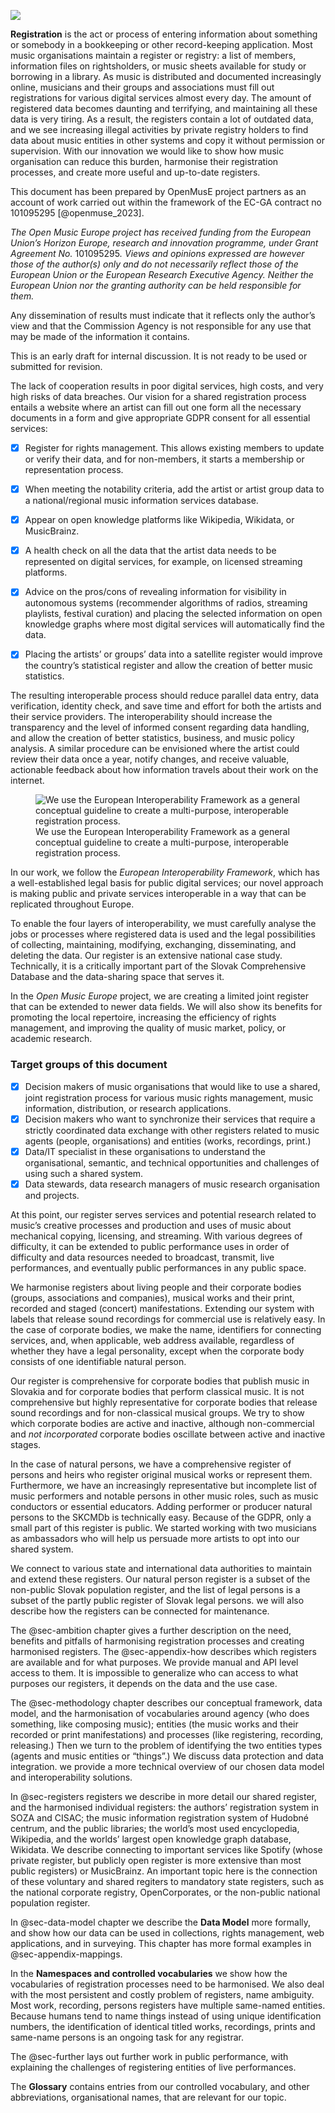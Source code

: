 ![](png/skcmdb/banner_open_music_registers.png){fig-align="center"}

**Registration** is the act or process of entering information about something or somebody in a bookkeeping or other record-keeping application. Most music organisations maintain a register or registry: a list of members, information files on rightsholders, or music sheets available for study or borrowing in a library. As music is distributed and documented increasingly online, musicians and their groups and associations must fill out registrations for various digital services almost every day. The amount of registered data becomes daunting and terrifying, and maintaining all these data is very tiring. As a result, the registers contain a lot of outdated data, and we see increasing illegal activities by private registry holders to find data about music entities in other systems and copy it without permission or supervision. With our innovation we would like to show how music organisation can reduce this burden, harmonise their registration processes, and create more useful and up-to-date registers.

::: callout-note
This document has been prepared by OpenMusE project partners as an account of work carried out within the framework of the EC-GA contract no 101095295 [@openmuse_2023].

*The Open Music Europe project has received funding from the European Union’s Horizon Europe, research and innovation programme, under Grant Agreement No.* 101095295*. Views and opinions expressed are however those of the author(s) only and do not necessarily reflect those of the European Union or the European Research Executive Agency. Neither the European Union nor the granting authority can be held responsible for them.*

Any dissemination of results must indicate that it reflects only the author’s view and that the Commission Agency is not responsible for any use that may be made of the information it contains.

This is an early draft for internal discussion. It is not ready to be used or submitted for revision.
:::

The lack of cooperation results in poor digital services, high costs, and very high risks of data breaches. Our vision for a shared registration process entails a website where an artist can fill out one form all the necessary documents in a form and give appropriate GDPR consent for all essential services:

-   [x] Register for rights management. This allows existing members to update or verify their data, and for non-members, it starts a membership or representation process.

-   [x] When meeting the notability criteria, add the artist or artist group data to a national/regional music information services database.

-   [x] Appear on open knowledge platforms like Wikipedia, Wikidata, or MusicBrainz.

-   [x] A health check on all the data that the artist data needs to be represented on digital services, for example, on licensed streaming platforms.

-   [x] Advice on the pros/cons of revealing information for visibility in autonomous systems (recommender algorithms of radios, streaming playlists, festival curation) and placing the selected information on open knowledge graphs where most digital services will automatically find the data.

-   [x] Placing the artists' or groups' data into a satellite register would improve the country's statistical register and allow the creation of better music statistics.

The resulting interoperable process should reduce parallel data entry, data verification, identity check, and save time and effort for both the artists and their service providers. The interoperability should increase the transparency and the level of informed consent regarding data handling, and allow the creation of better statistics, business, and music policy analysis. A similar procedure can be envisioned where the artist could review their data once a year, notify changes, and receive valuable, actionable feedback about how information travels about their work on the internet.

![We use the European Interoperability Framework as a general conceptual guideline to create a multi-purpose, interoperable registration process.](png/eif/eif_4_layers_en_2x1.png){fig-align="center"}

In our work, we follow the *European Interoperability Framework*, which has a well-established legal basis for public digital services; our novel approach is making public and private services interoperable in a way that can be replicated throughout Europe.

To enable the four layers of interoperability, we must carefully analyse the jobs or processes where registered data is used and the legal possibilities of collecting, maintaining, modifying, exchanging, disseminating, and deleting the data. Our register is an extensive national case study. Technically, it is a critically important part of the Slovak Comprehensive Database and the data-sharing space that serves it.

In the *Open Music Europe* project, we are creating a limited joint register that can be extended to newer data fields. We will also show its benefits for promoting the local repertoire, increasing the efficiency of rights management, and improving the quality of music market, policy, or academic research.

::: callout-note
### Target groups of this document {.unnumbered}

-   [x] Decision makers of music organisations that would like to use a shared, joint registration process for various music rights management, music information, distribution, or research applications.
-   [x] Decision makers who want to synchronize their services that require a strictly coordinated data exchange with other registers related to music agents (people, organisations) and entities (works, recordings, print.)
-   [x] Data/IT specialist in these organisations to understand the organisational, semantic, and technical opportunities and challenges of using such a shared system.
-   [x] Data stewards, data research managers of music research organisation and projects.
:::

At this point, our register serves services and potential research related to music's creative processes and production and uses of music about mechanical copying, licensing, and streaming. With various degrees of difficulty, it can be extended to public performance uses in order of difficulty and data resources needed to broadcast, transmit, live performances, and eventually public performances in any public space.

We harmonise registers about living people and their corporate bodies (groups, associations and companies), musical works and their print, recorded and staged (concert) manifestations. Extending our system with labels that release sound recordings for commercial use is relatively easy. In the case of corporate bodies, we make the name, identifiers for connecting services, and, when applicable, web address available, regardless of whether they have a legal personality, except when the corporate body consists of one identifiable natural person.

Our register is comprehensive for corporate bodies that publish music in Slovakia and for corporate bodies that perform classical music. It is not comprehensive but highly representative for corporate bodies that release sound recordings and for non-classical musical groups. We try to show which corporate bodies are active and inactive, although non-commercial and *not incorporated* corporate bodies oscillate between active and inactive stages.

In the case of natural persons, we have a comprehensive register of persons and heirs who register original musical works or represent them. Furthermore, we have an increasingly representative but incomplete list of music performers and notable persons in other music roles, such as music conductors or essential educators. Adding performer or producer natural persons to the SKCMDb is technically easy. Because of the GDPR, only a small part of this register is public. We started working with two musicians as ambassadors who will help us persuade more artists to opt into our shared system.

We connect to various state and international data authorities to maintain and extend these registers. Our natural person register is a subset of the non-public Slovak population register, and the list of legal persons is a subset of the partly public register of Slovak legal persons. we will also describe how the registers can be connected for maintenance.

The @sec-ambition chapter gives a further description on the need, benefits and pitfalls of harmonising registration processes and creating harmonised registers. The @sec-appendix-how describes which registers are available and for what purposes. We provide manual and API level access to them. It is impossible to generalize who can access to what purposes our registers, it depends on the data and the use case.

The @sec-methodology chapter describes our conceptual framework, data model, and the harmonisation of vocabularies around agency (who does something, like composing music); entities (the music works and their recorded or print manifestations) and processes (like registering, recording, releasing.) Then we turn to the problem of identifying the two entities types (agents and music entities or "things".) We discuss data protection and data integration. we provide a more technical overview of our chosen data model and interoperability solutions.

In @sec-registers registers we describe in more detail our shared register, and the harmonised individual registers: the authors' registration system in SOZA and CISAC; the music information registration system of Hudobné centrum, and the public libraries; the world's most used encyclopedia, Wikipedia, and the worlds' largest open knowledge graph database, Wikidata. We describe connecting to important services like Spotify (whose private register, but publicly open register is more extensive than most public registers) or MusicBrainz. An important topic here is the connection of these voluntary and shared regiters to mandatory state registers, such as the national corporate registry, OpenCorporates, or the non-public national population register.

In @sec-data-model chapter we describe the **Data Model** more formally, and show how our data can be used in collections, rights management, web applications, and in surveying. This chapter has more formal examples in @sec-appendix-mappings.

In the **Namespaces and controlled vocabularies** we show how the vocabularies of registration processes need to be harmonised. We also deal with the most persistent and costly problem of registers, name ambiguity. Most work, recording, persons registers have multiple same-named entities. Because humans tend to name things instead of using unique identification numbers, the identification of identical titled works, recordings, prints and same-name persons is an ongoing task for any registrar.

The @sec-further lays out further work in public performance, with explaining the challenges of registering entities of live performances.

The **Glossary** contains entries from our controlled vocabulary, and other abbreviations, organisational names, that are relevant for our topic.

```{=html}
<!---


A register is an updated, authoritative set of records. It can be consulted to establish facts of membership in an organisation (is the person a former or current member?), inventory status (is the sheet in the inventory, available for lending or lent out?), is the musical work still in a copyright protected term (do you have to pay a licensing fee to use it?)


- Collective management organisations maintain a database with two, interconnected registration processes: musical works or sound recordings (title by title), and the rightsholders (authors, publishers, heirs of authors, labels) who can claim money after the use of the titles.

- Libraries maintain a catalogue of all books and musical sheets (title by title), connected to at least the authors of the works.

- Museums maintain an inventory book of all objects, for example, original sheet manuscripts, when possible, also connected to people, including authors, custodians.

- Archives maintain databases which may contain documents (called records), including original manuscripts, legal statements of representation for a publisher, connecting documents to people and things.

- Publishers, labels, digital distributors keep an inventory or library of the assets that they manage, for example, sound recordings of musical works, connected to people or companies (rightsholders.)

- Statisticians maintain "statistical registers" to find out which musicians, music enterprises, or orchestras should be surveyed in data collection.

### Functional tasks {.unnumbered}

Avoiding name ambiguity: even though many people may be called Taylor Swift, the most famous Taylor Swift should receive royalties paid after her works. There are many works called "Symphony No. 2." and each composer should be attributed and paid for the use of his or her work. Name ambiguity is very much present in all rights management and collection systems, and avoiding or fixing it is a great cost.

Handling alternative names, defining preferred names: artists often use pseudonyms, or join named groups (bands, orchestras, choirs), or change their legal name after marriage, divorce, or other reasons. Maintenance of alternative names is necessary for membership issues, invoicing, paying, and surveying in person, via telephone, online or mail.

These tasks, often called as NERD (named-entity recognition and disambiguation) are necessary for registers about natural persons (musicians), legal persons (publishers, labels), corporate bodies like musical groups (orchestras) without legal personality, but also named (titled) entities such as musical works, sound recordings, musical sheets.

Functionally, registers with named entities, i.e., persons, corporate bodies, geographical locations, and titled intellectual work, all benefit from the creation of namespace applications. A namespace is a special-purpose register that contains all known name variations of a person or a thing. As opposed to a membership register (which wants to establish who is a member), or a statistical register (which wants to establish who should be surveyed), namespaces do not contain any other knowledge about the entity but their name variations and identifiers.

While each organisation has its legal duty and necessity to carry out its own registration processes and maintain an accurate register, they can benefit from a shared namespace. A shared namespace of Slovak musicians and companies does not establish if they are members of SOZA, if Hudobné centrum has a biographic entry on them, or Hudobny Fond sells their sheets, but helps each of these organisations to avoid name confusions.


### Outputs {.unnumbered}

We aim to create "satellite business registers", which can improve the granularity and improve the punctuality of statistical data collection. The creation of a satellite business register also helps to review, correct, or enrich existing institutional registers, catalogues, inventory books or other forms of authoritative record keeping.

We aim to create musical work and sound recording registers for statistical data collection in streaming, and for better recommendations, or monitoring local content quotas.

As an intermediate output, we are creating namespaces, i.e., a register or known name variations and identifiers of named entities.

--->
```

